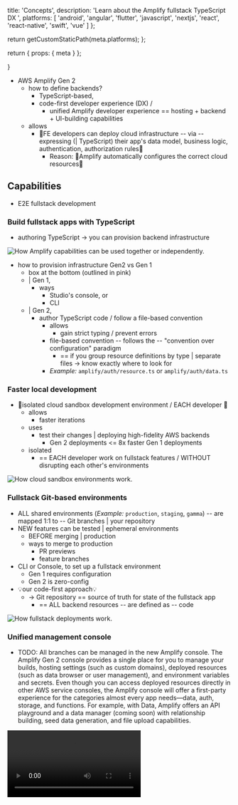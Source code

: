 
  title: 'Concepts',
  description:
    'Learn about the Amplify fullstack TypeScript DX ',
  platforms: [
    'android',
    'angular',
    'flutter',
    'javascript',
    'nextjs',
    'react',
    'react-native',
    'swift',
    'vue'
  ]
};

  return getCustomStaticPath(meta.platforms);
};

  return {
    props: {
      meta
    }
  };

}

* AWS Amplify Gen 2
  * how to define backends?
    * TypeScript-based,
    * code-first developer experience (DX) /
      * unified Amplify developer experience == hosting + backend + UI-building capabilities
  * allows
    * 👀FE developers can deploy cloud infrastructure -- via -- expressing (| TypeScript) their app's data model, business logic, authentication, authorization rules👀
      * Reason: 🧠Amplify automatically configures the correct cloud resources🧠

## Capabilities

* E2E fullstack development

### Build fullstack apps with TypeScript

* authoring TypeScript -> you can provision backend infrastructure

![How Amplify capabilities can be used together or independently.](/images/gen2/how-amplify-works/amplify-flow.png)
* how to provision infrastructure Gen2 vs Gen 1
  * box at the bottom (outlined in pink)
  * | Gen 1,
    * ways
      * Studio's console, or
      * CLI
  * | Gen 2,
    * author TypeScript code / follow a file-based convention
      * allows
        * gain strict typing / prevent errors
      * file-based convention -- follows the -- "convention over configuration" paradigm
        * == if you group resource definitions by type | separate files -> know exactly where to look for
      * _Example:_ `amplify/auth/resource.ts` or `amplify/auth/data.ts`

### Faster local development

* 👀isolated cloud sandbox development environment / EACH developer 👀
  * allows
    * faster iterations
  * uses
    * test their changes | deploying high-fidelity AWS backends
      * Gen 2 deployments <= 8x faster Gen 1 deployments
  * isolated
    * == EACH developer work on fullstack features / WITHOUT disrupting each other's environments

![How cloud sandbox environments work.](/images/gen2/how-amplify-works/sandbox.png)

### Fullstack Git-based environments

* ALL shared environments (_Example:_ `production`, `staging`, `gamma`) -- are mapped 1:1 to -- Git branches | your repository
* NEW features can be tested | ephemeral environments
  * BEFORE merging | production
  * ways to merge to production
    * PR previews
    * feature branches
* CLI or Console, to set up a fullstack environment
  * Gen 1 requires configuration
  * Gen 2 is zero-config
* 💡our code-first approach💡
  * -> Git repository == source of truth for state of the fullstack app
    * == ALL backend resources -- are defined as -- code

![How fullstack deployments work.](/images/gen2/how-amplify-works/fullstack.png)

### Unified management console

* TODO:
All branches can be managed in the new Amplify console.
The Amplify Gen 2 console provides a single place for you to manage your builds, hosting settings (such as custom domains), deployed resources (such as data browser or user management), and environment variables and secrets.
Even though you can access deployed resources directly in other AWS service consoles, the Amplify console will offer a first-party experience for the categories almost every app needs—data, auth, storage, and functions.
For example, with Data, Amplify offers an API playground and a data manager (coming soon) with relationship building, seed data generation, and file upload capabilities.

<Video src="/images/gen2/how-amplify-works/console.mp4" description="Video - Amplify Gen 2 Console" />

## Build an app

### Data

The `@aws-amplify/backend` library offers a TypeScript-first `Data` library for setting up fully typed real-time APIs (powered by AWS AppSync GraphQL APIs) and NoSQL databases (powered by Amazon DynamoDB tables). After you generate an Amplify backend, you will have an `amplify/data/resource.ts` file, which will contain your app's data schema. The `defineData` function turns the schema into a fully functioning data backend with all the boilerplate handled automatically.

<Callout>
  The schema-based approach is an evolution of the Amplify GraphQL API in Gen 1.
  It offers several benefits, including dot completion, IntelliSense, and type
  validation.
</Callout>

A data model for a chat app may look something like this, for example:

```ts
const schema = a.schema({
  Chat: a.model({
    name: a.string(),
    message: a.hasMany('Message', 'chatId'),
  }),
  Message: a.model({
    text: a.string(),
    chat: a.belongsTo('Chat', 'chatId'),
    chatId: a.id()
  }),
});
```

On your app's frontend, you can use the `generateClient` function, which provides a typed client instance, making it easy to integrate CRUD (create, read, update, delete) operations for your models in your application code.

<Callout>
  Gen 2 automatically generates your types without the explicit codegen step
  that was part of Gen 1.
</Callout>

```ts
// generate your data client using the Schema from your backend
const client = generateClient<Schema>();

// list all messages
const { data } = await client.models.Message.list();

// create a new message
const { errors, data: newMessage } = await client.models.Message.create({
  text: 'My message text'
});
```

### Auth

Auth works similarly to data. You can configure the authentication settings you want for your app in `amplify/auth/resource.ts`. If you want to change the verification email's subject line, you can change out the default generated code with the following:

```ts title="amplify/auth/resource.ts"
export const auth = defineAuth({
  loginWith: {
    email: {
      verificationEmailSubject: 'Welcome 👋 Verify your email!'
    }
  }
});
```

You can customize your authentication flow with customized sign-in and registration flows, multi-factor authentication (MFA), and third-party social providers. Amplify deploys an Amazon Cognito instance in your AWS account when you add auth to your app.

Then, you could use the Amplify `Authenticator` component or the client libraries to add user flows.

```ts
import { withAuthenticator } from '@aws-amplify/ui-react';

function App({ signOut, user }) {
  return (
    <>
      <h1>Hello {user.username}</h1>
      <button onClick={signOut}>Sign out</button>
    </>
  );
}

export default withAuthenticator(App);
```

### UI building

Amplify makes it easy to quickly build web app user interfaces using the UI component library, Figma-to-code generation, and CRUD form-generation capabilities. [Learn more.](https://ui.docs.amplify.aws/react/components)

![Screenshot showing Figma to Code](/images/gen2/how-amplify-works/ui.jpg)

## Connecting to AWS beyond Amplify

### Add any AWS resource

Gen 2 is layered on top of [AWS Cloud Development Kit (CDK)](https://docs.aws.amazon.com/cdk/api/v2/)—the Data and Auth capabilities in `@aws-amplify/backend` wrap L3 AWS CDK constructs. As a result, extending the resources generated by Amplify does not require any special configuration. The following example adds Amazon Location Services by adding a file: `amplify/custom/maps/resource.ts`.

```ts
import { CfnOutput, Stack, StackProps } from 'aws-cdk-lib';
import * as locations from 'aws-cdk-lib/aws-location';
import { Construct } from 'constructs';

export class LocationMapStack extends Stack {
  constructor(scope: Construct, id: string, props?: StackProps) {
    super(scope, id, props);

    // Create the map resource
    const map = new locations.CfnMap(this, 'LocationMap', {
      configuration: {
        style: 'VectorEsriStreets' // map style
      },
      description: 'My Location Map',
      mapName: 'MyMap'
    });

    new CfnOutput(this, 'mapArn', {
      value: map.attrArn,
      exportName: 'mapArn'
    });
  }
}
```

This is then included in the `amplify/backend.ts` file so it gets deployed as part of your Amplify app.

```ts
import { Backend } from '@aws-amplify/backend';
import { auth } from './auth/resource';
import { data } from './data/resource';
import { LocationMapStack } from './locationMapStack/resource';

const backend = new Backend({
  auth,
  data
});

new LocationMapStack(
  backend.getStack('LocationMapStack'),
  'myLocationResource',
  {}
);
```

### Connect to existing resources

Amplify is designed to work with your existing AWS resources and configurations. For example, you can use Amplify's pre-built authentication UI components with an existing Amazon Cognito user pool you created and configured separately. Or you can display images and files from an existing Amazon S3 bucket in your app's user interface by integrating with Amplify Storage.

Amplify's libraries provide an interface to leverage your existing AWS services so that you can adopt Amplify's capabilities incrementally into your current workflows, without disrupting your existing backend infrastructure.

## Next steps

Now that you have a conceptual understanding of AWS Amplify's capabilities, complete the [quickstart tutorial](/[platform]/start/quickstart/) to put it into action in an app.
